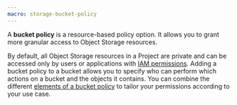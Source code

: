 ```yaml
---
macro: storage-bucket-policy
---
```


A **bucket policy** is a resource-based policy option. It allows you to grant more granular access to Object Storage resources.

By default, all Object Storage resources in a Project are private and can be accessed only by users or applications with [IAM permissions](/identity-and-access-management/iam/concepts/#permission/). Adding a bucket policy to a bucket allows you to specify who can perform which actions on a bucket and the objects it contains. You can combine the different [elements of a bucket policy](/storage/object/api-cli/bucket-policy/#bucket-policies-description/) to tailor your permissions according to your use case.